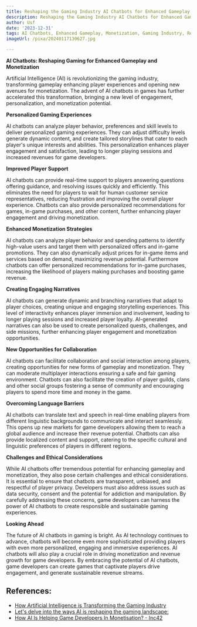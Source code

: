 ```yaml
---
title: Reshaping the Gaming Industry AI Chatbots for Enhanced Gameplay and Monetization
description: Reshaping the Gaming Industry AI Chatbots for Enhanced Gameplay and Monetization
author: Usf
date: '2023-12-31'
tags: AI Chatbots, Enhanced Gameplay, Monetization, Gaming Industry, Reshaping
imageUrl: /pixa/20240117130627.jpg

---
```

**AI  Chatbots: Reshaping  Gaming for Enhanced Gameplay and Monetization**

Artificial Intelligence (AI) is  revolutionizing the gaming industry, transforming gameplay enhancing player experiences  and opening new  avenues  for monetization. The  advent of AI chatbots in games has further accelerated this transformation, bringing a new level of engagement, personalization, and monetization potential.

**Personalized Gaming Experiences**

AI chatbots can analyze player behavior, preferences and skill levels to deliver personalized gaming experiences. They can adjust  difficulty  levels generate dynamic content,  and  create tailored storylines that cater to  each player's unique interests  and abilities. This personalization enhances  player engagement and satisfaction, leading to  longer playing sessions and increased revenues for game developers.

**Improved Player Support**

AI chatbots can provide real-time support to  players answering questions offering guidance, and resolving issues quickly and  efficiently. This  eliminates the need for players to  wait for human customer service representatives, reducing frustration and improving the overall  player experience. Chatbots can also  provide  personalized  recommendations  for games, in-game purchases, and other content, further enhancing player engagement and driving monetization.

**Enhanced Monetization Strategies**

AI chatbots can analyze player behavior and spending patterns to identify high-value users and target them with personalized  offers and in-game promotions. They can also  dynamically adjust prices for in-game items and services based on demand, maximizing revenue potential. Furthermore chatbots can offer  personalized recommendations for in-game purchases, increasing the likelihood of players making purchases and boosting game revenue.

**Creating Engaging Narratives**

AI chatbots can generate dynamic and branching  narratives that adapt to  player choices, creating unique and engaging  storytelling experiences. This level of  interactivity enhances player immersion and involvement, leading to  longer playing sessions and increased player  loyalty. AI-generated narratives can also be used to create personalized quests, challenges, and side missions, further enhancing player engagement and  monetization opportunities.

**New  Opportunities for Collaboration**

AI chatbots can facilitate collaboration and social interaction among players,  creating opportunities for new forms of gameplay and monetization. They can moderate multiplayer interactions ensuring a  safe and fair gaming environment. Chatbots  can also facilitate the creation of player guilds,  clans and other social groups fostering a sense of community and encouraging players to spend more time and money in the game.

**Overcoming Language Barriers**

AI chatbots can  translate text and speech in real-time enabling players from different linguistic backgrounds to communicate  and interact seamlessly. This opens  up new markets for game developers allowing them to reach a global audience  and increase their revenue potential. Chatbots can also provide localized content and support, catering to  the  specific cultural and linguistic preferences of players in different regions.

**Challenges and Ethical Considerations**

While AI chatbots offer tremendous potential for enhancing gameplay and monetization, they also pose certain challenges and ethical considerations. It is essential to ensure that chatbots are transparent, unbiased, and respectful of player privacy. Developers must also address issues such as data security, consent and the  potential for addiction and manipulation. By carefully addressing these concerns, game developers  can harness the power of AI chatbots to create responsible  and  sustainable gaming experiences.

**Looking Ahead**

The future of AI chatbots  in gaming is bright. As AI technology continues to advance, chatbots will become even more sophisticated  providing players with even more personalized, engaging and immersive experiences. AI chatbots will also play a crucial role in  driving  monetization and revenue growth for game developers. By embracing the potential of AI  chatbots, game developers can create games  that captivate players drive engagement, and generate sustainable revenue streams.

## References:
- [How Artificial Intelligence is Transforming the Gaming Industry](https://medium.com/@technicalchamber32/how-artificial-intelligence-is-transforming-the-gaming-industry-feaee3eb6b04)
- [Let's delve into the ways AI is reshaping the gaming landscape:](https://www.linkedin.com/pulse/lets-delve-ways-ai-reshaping-gaming-landscape-kulwant-singh-y5y5f)
- [How AI Is Helping Game Developers In Monetisation? - Inc42](https://inc42.com/resources/how-ai-is-helping-game-developers-in-monetisation/)
